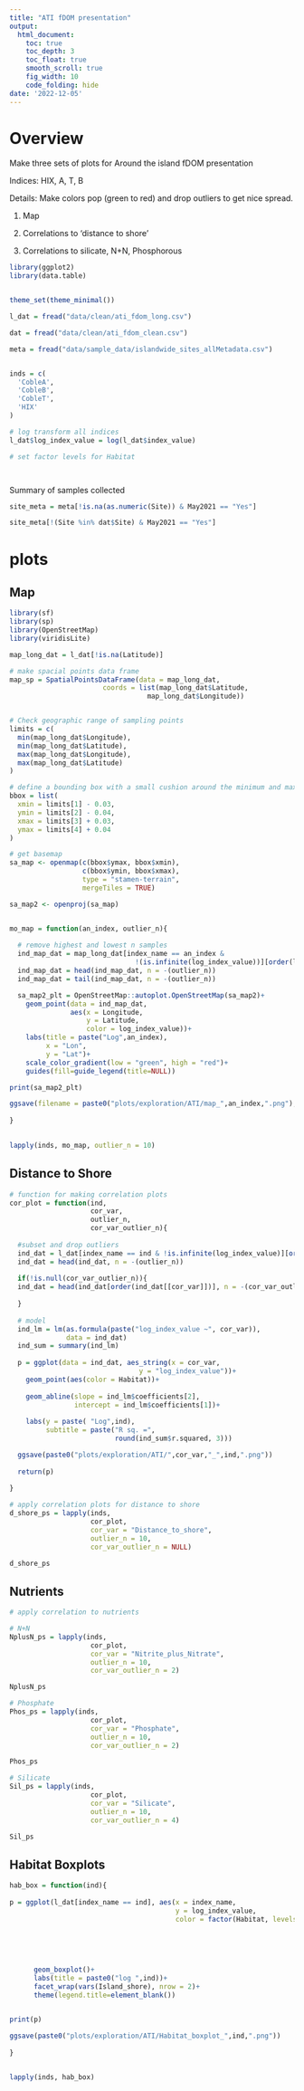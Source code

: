 ```yaml
---
title: "ATI fDOM presentation"
output: 
  html_document:
    toc: true
    toc_depth: 3
    toc_float: true
    smooth_scroll: true 
    fig_width: 10
    code_folding: hide  
date: '2022-12-05'
---
```


# Overview
Make three sets of plots for Around the island fDOM presentation


Indices: HIX, A, T, B

Details: Make colors pop (green to red) and drop outliers to get nice spread.



1. Map

2. Correlations to 'distance to shore'

3. Correlations to silicate, N+N, Phosphorous

```r
library(ggplot2)
library(data.table)


theme_set(theme_minimal())

l_dat = fread("data/clean/ati_fdom_long.csv")

dat = fread("data/clean/ati_fdom_clean.csv")

meta = fread("data/sample_data/islandwide_sites_allMetadata.csv")


inds = c(
  'CobleA',
  'CobleB',
  'CobleT',
  'HIX'
)

# log transform all indices
l_dat$log_index_value = log(l_dat$index_value)

# set factor levels for Habitat




```


Summary of samples collected

```r
site_meta = meta[!is.na(as.numeric(Site)) & May2021 == "Yes"]

site_meta[!(Site %in% dat$Site) & May2021 == "Yes"]

```



# plots

## Map

```r
library(sf)
library(sp)
library(OpenStreetMap)
library(viridisLite)

map_long_dat = l_dat[!is.na(Latitude)]

# make spacial points data frame
map_sp = SpatialPointsDataFrame(data = map_long_dat,
                       coords = list(map_long_dat$Latitude,
                                  map_long_dat$Longitude))


# Check geographic range of sampling points
limits = c(
  min(map_long_dat$Longitude),
  min(map_long_dat$Latitude), 
  max(map_long_dat$Longitude),
  max(map_long_dat$Latitude) 
)

# define a bounding box with a small cushion around the minimum and maximum
bbox = list(
  xmin = limits[1] - 0.03,
  ymin = limits[2] - 0.04,
  xmax = limits[3] + 0.03,
  ymax = limits[4] + 0.04
)

# get basemap
sa_map <- openmap(c(bbox$ymax, bbox$xmin),
                  c(bbox$ymin, bbox$xmax),
                  type = "stamen-terrain",
                  mergeTiles = TRUE)

sa_map2 <- openproj(sa_map)


mo_map = function(an_index, outlier_n){
  
  # remove highest and lowest n samples
  ind_map_dat = map_long_dat[index_name == an_index &
                               !(is.infinite(log_index_value))][order(log_index_value)]
  ind_map_dat = head(ind_map_dat, n = -(outlier_n))
  ind_map_dat = tail(ind_map_dat, n = -(outlier_n))

  sa_map2_plt = OpenStreetMap::autoplot.OpenStreetMap(sa_map2)+
    geom_point(data = ind_map_dat,
               aes(x = Longitude,
                   y = Latitude,
                   color = log_index_value))+
    labs(title = paste("Log",an_index),
         x = "Lon",
         y = "Lat")+
    scale_color_gradient(low = "green", high = "red")+
    guides(fill=guide_legend(title=NULL))

print(sa_map2_plt)

ggsave(filename = paste0("plots/exploration/ATI/map_",an_index,".png"), plot = sa_map2_plt)
  
}
 

lapply(inds, mo_map, outlier_n = 10)

```


## Distance to Shore

```r
# function for making correlation plots
cor_plot = function(ind,
                    cor_var,
                    outlier_n,
                    cor_var_outlier_n){
  
  #subset and drop outliers
  ind_dat = l_dat[index_name == ind & !is.infinite(log_index_value)][order(index_value)]
  ind_dat = head(ind_dat, n = -(outlier_n))
  
  if(!is.null(cor_var_outlier_n)){
  ind_dat = head(ind_dat[order(ind_dat[[cor_var]])], n = -(cor_var_outlier_n))
  
  }
  
  # model
  ind_lm = lm(as.formula(paste("log_index_value ~", cor_var)),
              data = ind_dat)
  ind_sum = summary(ind_lm)
  
  p = ggplot(data = ind_dat, aes_string(x = cor_var,
                                y = "log_index_value"))+
    geom_point(aes(color = Habitat))+
    
    geom_abline(slope = ind_lm$coefficients[2],
                intercept = ind_lm$coefficients[1])+
    
    labs(y = paste( "Log",ind),
         subtitle = paste("R sq. =",
                          round(ind_sum$r.squared, 3)))

  ggsave(paste0("plots/exploration/ATI/",cor_var,"_",ind,".png"))
  
  return(p)
  
}
```


```r
# apply correlation plots for distance to shore
d_shore_ps = lapply(inds,
                    cor_plot,
                    cor_var = "Distance_to_shore",
                    outlier_n = 10,
                    cor_var_outlier_n = NULL)

d_shore_ps

```

## Nutrients

```r
# apply correlation to nutrients

# N+N
NplusN_ps = lapply(inds,
                    cor_plot,
                    cor_var = "Nitrite_plus_Nitrate",
                    outlier_n = 10,
                    cor_var_outlier_n = 2)

NplusN_ps
```

```r
# Phosphate
Phos_ps = lapply(inds,
                    cor_plot,
                    cor_var = "Phosphate",
                    outlier_n = 10,
                    cor_var_outlier_n = 2)

Phos_ps
```

```r
# Silicate
Sil_ps = lapply(inds,
                    cor_plot,
                    cor_var = "Silicate",
                    outlier_n = 10,
                    cor_var_outlier_n = 4)

Sil_ps
```



## Habitat Boxplots


```r

hab_box = function(ind){
  
p = ggplot(l_dat[index_name == ind], aes(x = index_name,
                                         y = log_index_value,
                                         color = factor(Habitat, levels = c("Reef pass",
                                                                            "Reef crest",
                                                                            "Mid lagoon",
                                                                            "Bay",
                                                                            "Fringing reef",
                                                                            ""))))+
      geom_boxplot()+
      labs(title = paste0("log ",ind))+
      facet_wrap(vars(Island_shore), nrow = 2)+
      theme(legend.title=element_blank())


print(p)
  
ggsave(paste0("plots/exploration/ATI/Habitat_boxplot_",ind,".png"))
  
}


lapply(inds, hab_box)


```

